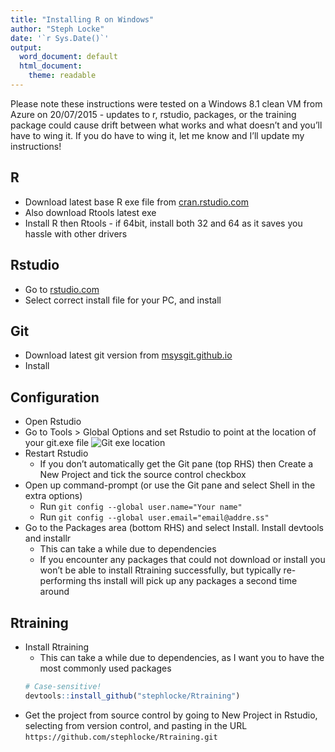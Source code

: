 ```yaml
---
title: "Installing R on Windows"
author: "Steph Locke"
date: '`r Sys.Date()`'
output:
  word_document: default
  html_document:
    theme: readable
---
```


Please note these instructions were tested on a Windows 8.1 clean VM from Azure on 20/07/2015 - updates to r, rstudio, packages, or the training package could cause drift between what works and what doesn't and you'll have to wing it. If you do have to wing it, let me know and I'll update my instructions!

## R
 * Download latest base R exe file from [cran.rstudio.com](http://cran.rstudio.com/)
 * Also download Rtools latest exe 
 * Install R then Rtools - if 64bit, install both 32 and 64 as it saves you hassle with other drivers

## Rstudio
 * Go to [rstudio.com](http://www.rstudio.com/products/rstudio/download/)
 * Select correct install file for your PC, and install
 
## Git
 * Download latest git version from [msysgit.github.io](https://msysgit.github.io/)
 * Install

## Configuration
 * Open Rstudio
 * Go to Tools > Global Options and set Rstudio to point at the location of your git.exe file
![Git exe location](`r imgURL("rstudio-gitfolder.png")`)
 * Restart Rstudio
     + If you don't automatically get the Git pane (top RHS) then Create a New Project and tick the source control checkbox
 * Open up command-prompt (or use the Git pane and select Shell in the extra options)
     + Run `git config --global user.name="Your name"`
     + Run `git config --global user.email="email@addre.ss"`
 * Go to the Packages area (bottom RHS) and select Install. Install devtools and installr
     + This can take a while due to dependencies
     + If you encounter any packages that could not download or install you won't be able to install Rtraining successfully, but typically re-performing ths install will pick up any packages a second time around
 
## Rtraining
 * Install Rtraining
     + This can take a while due to dependencies, as I want you to have the most commonly used packages
```r
# Case-sensitive!
devtools::install_github("stephlocke/Rtraining")
```
 * Get the project from source control by going to New Project in Rstudio, selecting from version control, and pasting in the URL ```https://github.com/stephlocke/Rtraining.git```